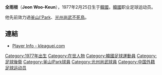 {{noteta|G1=足球}}{{infobox Football biography
| playername          = 全雨根
| fullname            = Jeon Woo-Keun
| image               = [[Image:Replace_this_image_male.svg|150px]]
| dateofbirth         = {{birth date and age|1977|2|25}}
| cityofbirth         =
| countryofbirth      = [[韓國|韓國]]
| height              = {{height|m=1.75}}
| currentclub         = 
| clubnumber          = 
| position            = [[中場|中場]]
| youthyears          = 
| youthclubs          = 
| years               = 1999-2003<br />2004-2005<br />2006-2008<br>2009<br>2010
| clubs               = [[釜山I'Park|釜山I'Park]]<br />[[光州尚武不死鳥|光州尚武不死鳥]]<br />[[釜山I'Park|釜山I'Park]]<br>[[大連實德|大連實德]]<br>[[内政联|内政联]]
| caps(goals)         = 106 {{0}}(14)<br />{{0}}12 {{0}}{{0}}(1)<br />{{0}}25 {{0}}{{0}}(2)<br>{{0}}16 {{0}}{{0}}(0) 
| nationalyears       = 2001
| nationalteam        = [[韓國國家足球隊|韓國]]
| nationalcaps(goals) = 
| pcupdate            = 
| ntupdate            = 
}}

'''全雨根'''（'''Jeon Woo-Keun'''），1977年2月25日生于[[韓國|韓國]]，[[韓國|韓國]]职业足球运动员。

他先前效力過[[釜山I'Park|釜山I'Park]]、[[光州尚武不死鳥|光州尚武不死鳥]]。

== 連結 ==
*{{ko icon}} [http://new.kleaguei.com/team/K06/player.aspx?pid=1999038 Player Info - kleaguei.com]{{dead link|date=2017年11月 |bot=InternetArchiveBot |fix-attempted=yes }}

{{DEFAULTSORT:Jeon, Woo-Keun}}
[[Category:1977年出生|Category:1977年出生]]
[[Category:在世人物|Category:在世人物]]
[[Category:韓國足球運動員|Category:韓國足球運動員]]
[[Category:足球後衛|Category:足球後衛]]
[[Category:釜山IPark球員|Category:釜山IPark球員]]
[[Category:光州尚武球員|Category:光州尚武球員]]
[[Category:中国外籍足球运动员|Category:中国外籍足球运动员]]